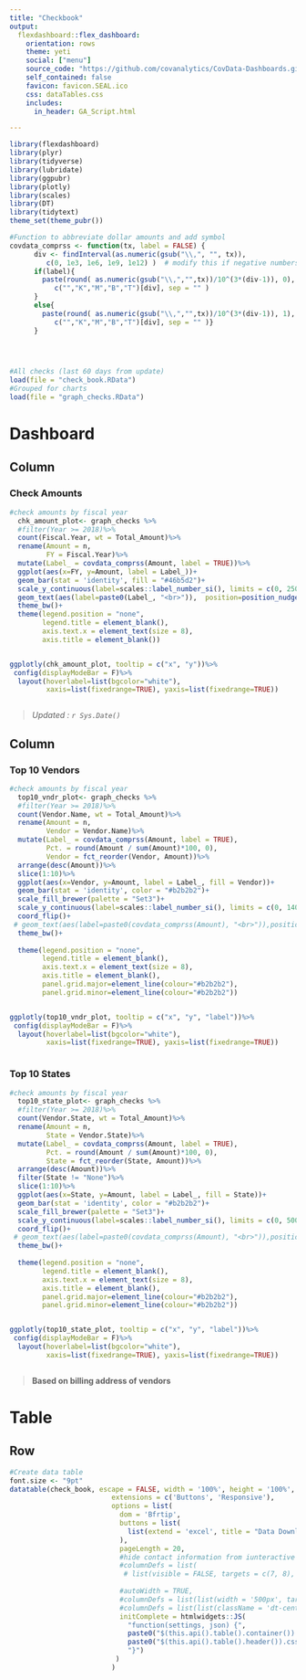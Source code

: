 ```yaml
---
title: "Checkbook"
output: 
  flexdashboard::flex_dashboard:
    orientation: rows
    theme: yeti
    social: ["menu"]
    source_code: "https://github.com/covanalytics/CovData-Dashboards.git"
    self_contained: false
    favicon: favicon.SEAL.ico
    css: dataTables.css
    includes:
      in_header: GA_Script.html

---
```


<style>                     
.navbar {
  background-color:#46b5d2;
  border-color:black;
}
.navbar-brand {
font-weight: bold;
}

.dataTables_scrollBody {
    max-height: 100% !important;
}
</style> 

```r

library(flexdashboard)
library(plyr)
library(tidyverse)
library(lubridate)
library(ggpubr)
library(plotly)
library(scales)
library(DT)
library(tidytext)
theme_set(theme_pubr())

#Function to abbreviate dollar amounts and add symbol
covdata_comprss <- function(tx, label = FALSE) { 
      div <- findInterval(as.numeric(gsub("\\,", "", tx)), 
         c(0, 1e3, 1e6, 1e9, 1e12) )  # modify this if negative numbers are possible
      if(label){
        paste(round( as.numeric(gsub("\\,","",tx))/10^(3*(div-1)), 0), 
           c("","K","M","B","T")[div], sep = "" )
      }
      else{
        paste(round( as.numeric(gsub("\\,","",tx))/10^(3*(div-1)), 1), 
           c("","K","M","B","T")[div], sep = "" )}
      }
      



#All checks (last 60 days from update)
load(file = "check_book.RData")
#Grouped for charts
load(file = "graph_checks.RData")

```


Dashboard
===================================


Column
----------------------------------------------------------------------

### **Check Amounts**

```r

#check amounts by fiscal year
  chk_amount_plot<- graph_checks %>%
  #filter(Year >= 2018)%>%
  count(Fiscal.Year, wt = Total_Amount)%>%
  rename(Amount = n, 
         FY = Fiscal.Year)%>%
  mutate(Label_ = covdata_comprss(Amount, label = TRUE))%>%
  ggplot(aes(x=FY, y=Amount, label = Label_))+
  geom_bar(stat = 'identity', fill = "#46b5d2")+
  scale_y_continuous(label=scales::label_number_si(), limits = c(0, 25000000), )+
  geom_text(aes(label=paste0(Label_, "<br>")),  position=position_nudge(0.0), size = 3.3)+
  theme_bw()+
  theme(legend.position = "none",
        legend.title = element_blank(),
        axis.text.x = element_text(size = 8),
        axis.title = element_blank())


ggplotly(chk_amount_plot, tooltip = c("x", "y"))%>%
 config(displayModeBar = F)%>%
  layout(hoverlabel=list(bgcolor="white"),
         xaxis=list(fixedrange=TRUE), yaxis=list(fixedrange=TRUE))



```
> *Updated : `r Sys.Date()`*

Column
----------------------------------------------------------------------
 
### **Top 10 Vendors**

```r

#check amounts by fiscal year
  top10_vndr_plot<- graph_checks %>%
  #filter(Year >= 2018)%>%
  count(Vendor.Name, wt = Total_Amount)%>%
  rename(Amount = n, 
         Vendor = Vendor.Name)%>%
  mutate(Label_ = covdata_comprss(Amount, label = TRUE),
         Pct. = round(Amount / sum(Amount)*100, 0),
         Vendor = fct_reorder(Vendor, Amount))%>%
  arrange(desc(Amount))%>%
  slice(1:10)%>%
  ggplot(aes(x=Vendor, y=Amount, label = Label_, fill = Vendor))+
  geom_bar(stat = 'identity', color = "#b2b2b2")+
  scale_fill_brewer(palette = "Set3")+
  scale_y_continuous(label=scales::label_number_si(), limits = c(0, 14000000))+
  coord_flip()+
 # geom_text(aes(label=paste0(covdata_comprss(Amount), "<br>")),position=position_nudge(0.0, -0.5),  size = 2.9)+
  theme_bw()+
  
  theme(legend.position = "none",
        legend.title = element_blank(),
        axis.text.x = element_text(size = 8),
        axis.title = element_blank(),
        panel.grid.major=element_line(colour="#b2b2b2"),
        panel.grid.minor=element_line(colour="#b2b2b2"))


ggplotly(top10_vndr_plot, tooltip = c("x", "y", "label"))%>%
 config(displayModeBar = F)%>%
  layout(hoverlabel=list(bgcolor="white"),
         xaxis=list(fixedrange=TRUE), yaxis=list(fixedrange=TRUE))



```

 
### **Top 10 States**

```r

#check amounts by fiscal year
  top10_state_plot<- graph_checks %>%
  #filter(Year >= 2018)%>%
  count(Vendor.State, wt = Total_Amount)%>%
  rename(Amount = n, 
         State = Vendor.State)%>%
  mutate(Label_ = covdata_comprss(Amount, label = TRUE),
         Pct. = round(Amount / sum(Amount)*100, 0),
         State = fct_reorder(State, Amount))%>%
  arrange(desc(Amount))%>%
  filter(State != "None")%>%
  slice(1:10)%>%
  ggplot(aes(x=State, y=Amount, label = Label_, fill = State))+
  geom_bar(stat = 'identity', color = "#b2b2b2")+
  scale_fill_brewer(palette = "Set3")+
  scale_y_continuous(label=scales::label_number_si(), limits = c(0, 50000000))+
  coord_flip()+
 # geom_text(aes(label=paste0(covdata_comprss(Amount), "<br>")),position=position_nudge(0.0, -0.5),  size = 2.9)+
  theme_bw()+
  
  theme(legend.position = "none",
        legend.title = element_blank(),
        axis.text.x = element_text(size = 8),
        axis.title = element_blank(),
        panel.grid.major=element_line(colour="#b2b2b2"),
        panel.grid.minor=element_line(colour="#b2b2b2"))


ggplotly(top10_state_plot, tooltip = c("x", "y", "label"))%>%
 config(displayModeBar = F)%>%
  layout(hoverlabel=list(bgcolor="white"),
         xaxis=list(fixedrange=TRUE), yaxis=list(fixedrange=TRUE))



```
> **Based on billing address of vendors**

Table
===================================

Row
-------------------------------------------------------------------

```r
#Create data table
font.size <- "9pt"
datatable(check_book, escape = FALSE, width = '100%', height = '100%', filter = 'none',  
                         extensions = c('Buttons', 'Responsive'), 
                         options = list(
                           dom = 'Bfrtip',
                           buttons = list(
                             list(extend = 'excel', title = "Data Download")
                           ),
                           pageLength = 20,
                           #hide contact information from iunteractive table
                           #columnDefs = list(
                            # list(visible = FALSE, targets = c(7, 8), searchable = TRUE)),
                             
                           #autoWidth = TRUE,
                           #columnDefs = list(list(width = '500px', targets = c(1, 2, 3))),
                           #columnDefs = list(list(className = 'dt-center', targets = 1:4)),
                           initComplete = htmlwidgets::JS(
                             "function(settings, json) {",
                             paste0("$(this.api().table().container()).css({'font-size': '", font.size, "'});"),
                             paste0("$(this.api().table().header()).css({'background-color': '#46b5d2', 'color': 'black'});"),
                             "}")
                          )
                         )



```

